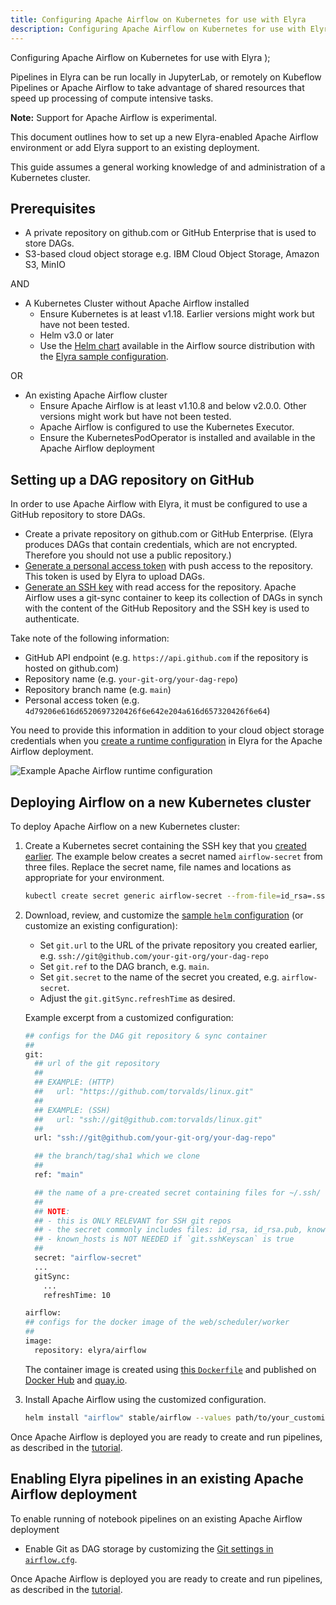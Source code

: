 ```yaml
---
title: Configuring Apache Airflow on Kubernetes for use with Elyra
description: Configuring Apache Airflow on Kubernetes for use with Elyra
---
```


  <span>
    Configuring Apache Airflow on Kubernetes for use with Elyra
  </span>
);

<PageDescription>

Pipelines in Elyra can be run locally in JupyterLab, or remotely on Kubeflow Pipelines or Apache Airflow to take advantage of shared resources that speed up processing of compute intensive tasks.

</PageDescription>

<InlineNotification>

**Note:** Support for Apache Airflow is experimental.

</InlineNotification>

This document outlines how to set up a new Elyra-enabled Apache Airflow environment or add Elyra support to an existing deployment.
  
This guide assumes a general working knowledge of and administration of a Kubernetes cluster.

## Prerequisites
  
- A private repository on github.com or GitHub Enterprise that is used to store DAGs.
- S3-based cloud object storage e.g. IBM Cloud Object Storage, Amazon S3, MinIO

AND  
  
- A Kubernetes Cluster without Apache Airflow installed
    - Ensure Kubernetes is at least v1.18. Earlier versions might work  but have not been tested.
    - Helm v3.0 or later
    - Use the [Helm chart](https://github.com/airflow-helm/charts/tree/main/charts/airflow) available in the Airflow source distribution with the [Elyra sample configuration](https://raw.githubusercontent.com/elyra-ai/elyra/v3.0.1/etc/kubernetes/airflow/helm/values.yaml).
    
OR  
  
- An existing Apache Airflow cluster 
    - Ensure Apache Airflow is at least v1.10.8 and below v2.0.0. Other versions might work but have not been tested.
    - Apache Airflow is configured to use the Kubernetes Executor.
    - Ensure the KubernetesPodOperator is installed and available in the Apache Airflow deployment
    
## Setting up a DAG repository on GitHub

In order to use Apache Airflow with Elyra, it must be configured to use a GitHub repository to store DAGs.

- Create a private repository on github.com or GitHub Enterprise. (Elyra produces DAGs that contain credentials, which are not encrypted. Therefore you should not use a public repository.)
- [Generate a personal access token](https://docs.github.com/en/github/authenticating-to-github/creating-a-personal-access-token) with push access to the repository. This token is used by Elyra to upload DAGs.
- [Generate an SSH key](https://docs.github.com/en/github/authenticating-to-github/adding-a-new-ssh-key-to-your-github-account) with read access for the repository. Apache Airflow uses a git-sync container to keep its collection of DAGs in synch with the content of the GitHub Repository and the SSH key is used to authenticate.

Take note of the following information:
 - GitHub API endpoint (e.g. `https://api.github.com` if the repository is hosted on github.com)
 - Repository name (e.g. `your-git-org/your-dag-repo`)
 - Repository branch name (e.g. `main`)
 - Personal access token (e.g. `4d79206e616d6520697320426f6e642e204a616d657320426f6e64`)

You need to provide this information in addition to your cloud object storage credentials when you [create a runtime configuration](../user_guide/runtime-conf) in Elyra for the Apache Airflow deployment.

![Example Apache Airflow runtime configuration](../images/ai/airflow-runtime-config-sample.png)

## Deploying Airflow on a new Kubernetes cluster
  
To deploy Apache Airflow on a new Kubernetes cluster:

1. Create a Kubernetes secret containing the SSH key that you [created earlier](#setting-up-a-dag-repository-on-github).
 The example below creates a secret named `airflow-secret` from three files. Replace the secret name, file names and locations as appropriate for your environment. 
     
   ```bash
   kubectl create secret generic airflow-secret --from-file=id_rsa=.ssh/id_rsa --from-file=known_hosts=.ssh/known_hosts --from-file=id_rsa.pub=.ssh/id_rsa.pub -n airflow
   ```
  
2. Download, review, and customize the [sample `helm` configuration](https://raw.githubusercontent.com/elyra-ai/elyra/v3.0.1/etc/kubernetes/airflow/helm/values.yaml) (or customize an existing configuration):
   - Set `git.url` to the URL of the private repository you created earlier, e.g. `ssh://git@github.com/your-git-org/your-dag-repo`
   - Set `git.ref` to the DAG branch, e.g. `main`.
   - Set `git.secret` to the name of the secret you created, e.g. `airflow-secret`.
   - Adjust the `git.gitSync.refreshTime` as desired.

   Example excerpt from a customized configuration:

   ```bash
   ## configs for the DAG git repository & sync container
   ##
   git:
     ## url of the git repository
     ##
     ## EXAMPLE: (HTTP)
     ##   url: "https://github.com/torvalds/linux.git"
     ##
     ## EXAMPLE: (SSH)
     ##   url: "ssh://git@github.com:torvalds/linux.git"
     ##
     url: "ssh://git@github.com/your-git-org/your-dag-repo"

     ## the branch/tag/sha1 which we clone
     ##
     ref: "main"

     ## the name of a pre-created secret containing files for ~/.ssh/
     ##
     ## NOTE:
     ## - this is ONLY RELEVANT for SSH git repos
     ## - the secret commonly includes files: id_rsa, id_rsa.pub, known_hosts
     ## - known_hosts is NOT NEEDED if `git.sshKeyscan` is true
     ##
     secret: "airflow-secret"
     ...
     gitSync:
       ...
       refreshTime: 10
   ```

   ```bash
   airflow:
   ## configs for the docker image of the web/scheduler/worker
   ##
   image:
     repository: elyra/airflow
   ```    
  
   The container image is created using [this `Dockerfile`](https://github.com/elyra-ai/elyra/tree/v3.0.1/etc/docker/airflow) and published on [Docker Hub](https://hub.docker.com/r/elyra/airflow) and [quay.io](https://quay.io/repository/elyra/airflow).

3. Install Apache Airflow using the customized configuration.
  
   ```bash
   helm install "airflow" stable/airflow --values path/to/your_customized_helm_values.yaml
   ```

Once Apache Airflow is deployed you are ready to create and run pipelines, as described in the [tutorial](../getting_started/tutorials).

## Enabling Elyra pipelines in an existing Apache Airflow deployment

To enable running of notebook pipelines on an existing Apache Airflow deployment  
- Enable Git as DAG storage by customizing the [Git settings in `airflow.cfg`](https://github.com/apache/airflow/blob/6416d898060706787861ff8ecbc4363152a35f45/airflow/config_templates/default_airflow.cfg#L913).

Once Apache Airflow is deployed you are ready to create and run pipelines, as described in the [tutorial](../getting_started/tutorials).
